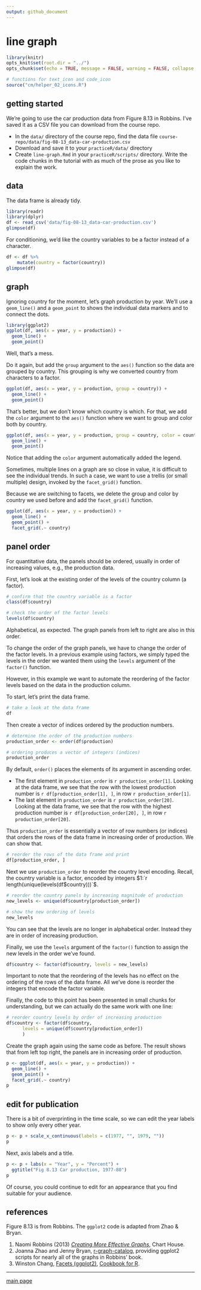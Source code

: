 ```yaml
---
output: github_document
--- 
```


# line graph  

```r
library(knitr)
opts_knit$set(root.dir = "../")
opts_chunk$set(echo = TRUE, message = FALSE, warning = FALSE, collapse = TRUE, fig.keep = 'high')
```

```r
# functions for text_icon and code_icon
source("cm/helper_02_icons.R")
```

## getting started 

We're going to use the car production data from Figure 8.13 in Robbins. I've saved it as a CSV file you can download from the course repo. 

- In the `data/` directory of the course repo, find the data file  `course-repo/data/fig-08-13_data-car-production.csv` 
- Download and save it to your `practiceR/data/` directory 
- Create `line-graph.Rmd` in your `practiceR/scripts/` directory. Write the code chunks in the tutorial with as much of the prose as you like  to explain the work. 

## data 

The data frame is already tidy. 

```r
library(readr)
library(dplyr)
df <- read_csv('data/fig-08-13_data-car-production.csv')
glimpse(df)
```

For conditioning, we'd like the country variables to be a factor instead of a character. 

```r
df <- df %>%
	mutate(country = factor(country))
glimpse(df)
```

## graph

Ignoring country for the moment, let's graph production by year. We'll use a `geom_line()` and a `geom_point` to shows the individual data markers and to connect the dots. 

```r
library(ggplot2)
ggplot(df, aes(x = year, y = production)) +
  geom_line() +
  geom_point()
```

Well, that's a mess. 

Do it again, but add the `group` argument to the `aes()` function so the data are grouped by country. This grouping is why we converted country from characters to a factor. 

```r
ggplot(df, aes(x = year, y = production, group = country)) +
  geom_line() +
  geom_point()
```

That's better, but we don't know which country is which. For that, we add the `color` argument to the `aes()` function where we want to group and color both by country. 

```r
ggplot(df, aes(x = year, y = production, group = country, color = country)) +
  geom_line() +
  geom_point()
```

Notice that adding the `color` argument automatically added the legend. 

Sometimes, multiple lines on a graph are so close in value, it is difficult to see the individual trends. In such a case, we want to use a trellis (or small multiple) design, invoked by the `facet_grid()` function. 

Because we are switching to facets, we delete the group and color by country we used before and add the `facet_grid()` function.  

```r
ggplot(df, aes(x = year, y = production)) +
  geom_line() +
  geom_point() +
  facet_grid(.~ country)
```

## panel order 

For quantitative data, the panels should be ordered, usually in order of increasing values, e.g., the production data. 

First, let's look at the existing order of the levels of the country column (a factor). 

```r
# confirm that the country variable is a factor
class(df$country)

# check the order of the factor levels 
levels(df$country)
```

Alphabetical, as expected. The graph panels from left to right are also in this order. 

To change the order of the graph panels, we have to change the order of the factor levels. In a previous example using factors, we simply typed  the levels in the order we wanted them using the `levels` argument of the `factor()` function. 

However, in this example we want to automate the reordering of the factor levels based on the data in the production column. 

To start, let's print the data frame. 

```r
# take a look at the data frame
df
```

Then create a vector of indices ordered by the production numbers. 

```r
# determine the order of the production numbers 
production_order <- order(df$production)

# ordering produces a vector of integers (indices)
production_order 
```

By default, `order()` places the elements of its argument in ascending order.  

- The first element in `production_order` is `r production_order[1]`. Looking at the data frame, we see that the row with the lowest production number is `r df[production_order[1], ]`, in row `r production_order[1]`.  
- The last element in `production_order` is `r production_order[20]`. Looking at the data frame, we see that the row with the highest  production number is `r df[production_order[20], ]`, in row `r production_order[20]`.  

Thus `production_order` is essentially a vector of row numbers (or indices) that orders the rows of the data frame in increasing order of production.  We can show that. 

```r
# reorder the rows of the data frame and print
df[production_order, ]
```

Next we use `production_order` to reorder the country level encoding.  Recall, the country variable is a factor, encoded by integers $1:`r length(unique(levels(df$country)))`$. 

```r
# reorder the country panels by increasing magnitude of production 
new_levels <- unique(df$country[production_order])

# show the new ordering of levels 
new_levels
```

You can see that the levels are no longer in alphabetical order. Instead they are in order of increasing production. 

Finally, we use the `levels` argument of the `factor()` function to assign the new levels in the order we've found. 

```r
df$country <- factor(df$country, levels = new_levels)
```

Important to note that the reordering of the levels has no effect on the ordering of the rows of the data frame. All we've done is reorder the integers that encode the factor variable. 

Finally, the code to this point has been presented in small chunks for understanding, but we can actually do the same work with one line: 

```r
# reorder country levels by order of increasing production 
df$country <- factor(df$country, 
	  levels = unique(df$country[production_order])
	  )
```

Create the graph again using the same code as before. The result shows that from left top right, the panels are in increasing order of production. 

```r
p <- ggplot(df, aes(x = year, y = production)) +
  geom_line() +
  geom_point() +
  facet_grid(.~ country)  
p
```


## edit for publication 

There is a bit of overprinting in the time scale, so we can edit the year labels to show only every other year. 

```r
p <- p + scale_x_continuous(labels = c(1977, "", 1979, ""))
p
```

Next, axis labels and a title. 

```r
p <- p + labs(x = "Year", y = "Percent") +
  ggtitle("Fig 8.13 Car production, 1977-80")
p
```


Of course, you could continue to edit for an appearance that you find suitable for your audience. 
  
  

## references


Figure 8.13 is from Robbins. The `ggplot2` code is adapted from Zhao & Bryan.  

1. Naomi Robbins (2013) [*Creating More Effective Graphs*](http://www.nbr-graphs.com/resources/recommended-books/), Chart House.     
2. Joanna Zhao and Jenny Bryan,  [r-graph-catalog](https://github.com/jennybc/r-graph-catalog), providing ggplot2 scripts for nearly all of the graphs in Robbins' book.    
3. Winston Chang, [Facets (ggplot2)](http://www.cookbook-r.com/Graphs/Facets_(ggplot2)), [Cookbook for R](http://www.cookbook-r.com/).  





--- 
[main page](../README.md)
